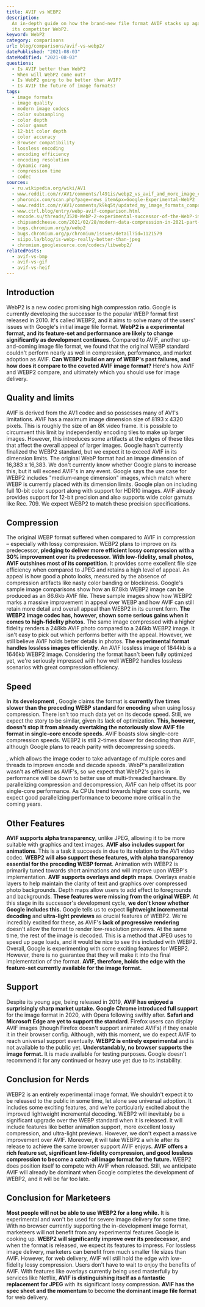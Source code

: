 ```yaml
---
title: AVIF vs WEBP2
description:
  An in-depth guide on how the brand-new file format AVIF stacks up against
  its competitor WebP2.
keyword: WebP2
category: comparisons
url: blog/comparisons/avif-vs-webp2/
datePublished: "2021-08-03"
dateModified: "2021-08-03"
questions:
  - Is AVIF better than WebP2
  - When will WebP2 come out?
  - Is WebP2 going to be better than AVIF?
  - Is AVIF the future of image formats?
tags:
  - image formats
  - image quality
  - modern image codecs
  - color subsampling
  - color depth
  - color gamut
  - 12-bit color depth
  - color accuracy
  - Browser compatibility
  - lossless encoding
  - encoding efficiency
  - encoding resolution
  - dynamic rang
  - compression time
  - codec
sources:
  - ru.wikipedia.org/wiki/AV1
  - www.reddit.com/r/AV1/comments/l491is/webp2_vs_avif_and_more_image_comparison/
  - phoronix.com/scan.php?page=news_item&px=Google-Experimental-WebP2
  - www.reddit.com/r/AV1/comments/k9kq5t/updated_my_image_formats_comparison_including/
  - www.ctrl.blog/entry/webp-avif-comparison.html
  - encode.su/threads/3520-WebP-2-experimental-successor-of-the-WebP-image-format
  - chipsandcheese.com/2021/02/28/modern-data-compression-in-2021-part-2-the-battle-to-dethrone-jpeg-with-jpeg-xl-avif-and-webp/
  - bugs.chromium.org/p/webp2
  - bugs.chromium.org/p/chromium/issues/detail?id=1121579
  - siipo.la/blog/is-webp-really-better-than-jpeg
  - chromium.googlesource.com/codecs/libwebp2/
relatedPosts:
  - avif-vs-bmp
  - avif-vs-gif
  - avif-vs-heif
---
```


## Introduction

WebP2 is a new codec promising high compression ratio. Google is currently developing the successor to the popular WEBP format first released in 2010\. It's called WEBP2, and it aims to solve many of the users' issues with Google's initial image file format. **WebP2 is a experimental format, and its feature-set and performance are likely to change significantly as development continues.**
Compared to AVIF, another up-and-coming image file format, we found that the original WEBP standard couldn't perform nearly as well in compression, performance, and market adoption as AVIF.
**Can WEBP2 build on any of WEBP's past failures, and how does it compare to the coveted AVIF image format?** Here's how AVIF and WEBP2 compare, and ultimately which you should use for image delivery.

## Quality and limits

AVIF is derived from the AV1 codec and so possesses many of AV1's limitations. AVIF has a maximum image dimension size of 8193 x 4320 pixels. This is roughly the size of an 8K video frame. It is possible to circumvent this limit by independently encoding tiles to make up larger images. However, this introduces some artifacts at the edges of these tiles that affect the overall appeal of larger images. Google hasn't currently finalized the WEBP2 standard, but we expect it to exceed AVIF in its dimension limits. The original WebP format had an image dimension of 16,383 x 16,383\. We don't currently know whether Google plans to increase this, but it will exceed AVIF's in any event. Google says the use case for WEBP2 includes "medium-range dimension" images, which match where WEBP is currently placed with its dimension limits. Google plan on including full 10-bit color support along with support for HDR10 images. AVIF already provides support for 12-bit precision and also supports wide color gamuts like Rec. 709\. We expect WEBP2 to match these precision specifications.

## Compression

The original WEBP format suffered when compared to AVIF in compression – especially with lossy compression. WEBP2 plans to improve on its predecessor, **pledging to deliver more efficient lossy compression with a 30% improvement over its predecessor.**
**With low-fidelity, small photos, AVIF outshines most of its competition**. It provides some excellent file size efficiency when compared to JPEG and retains a high level of appeal. An appeal is how good a photo looks, measured by the absence of compression artifacts like nasty color banding or blockiness.
Google's sample image comparisons show how an 87.8kb WEBP2 image can be produced as an 86.6kb AVIF file. These sample images show how WEBP2 marks a massive improvement in appeal over WEBP and how AVIF can still retain more detail and overall appeal than WEBP2 in its current form.
**The WEBP2 image codec has, however, shown some serious gains when it comes to high-fidelity photos.** The same image compressed with a higher fidelity renders a 248kb AVIF photo compared to a 246kb WEBP2 image. It isn't easy to pick out which performs better with the appeal. However, we still believe AVIF holds better details in photos.
**The experimental format handles lossless images efficiently**. An AVIF lossless image of 1844kb is a 1646kb WEBP2 image. Considering the format hasn't been fully optimized yet, we're seriously impressed with how well WEBP2 handles lossless scenarios with great compression efficiency.

## Speed

**In its development** , Google claims the format is **currently five times slower than the preceding WEBP standard for encoding** when using lossy compression. There isn't too much data yet on its decode speed. Still, we expect the story to be similar, given its lack of optimization.
**This, however, doesn't stop it from already overtaking the notoriously slow AVIF file format in single-core encode speeds.** AVIF boasts slow single-core compression speeds. WEBP2 is still 2-times slower for decoding than AVIF, although Google plans to reach parity with decompressing speeds.

<Link
  href="avif.io/blog/articles/avif-faq/#howgoodisavifencodingspeed"
  text="An AVIF image supports parallelization"
/>
, which allows the image coder to take advantage of multiple cores and threads to
improve encode and decode speeds. WebP's parallelization wasn't as efficient as AVIF's,
so we expect that WebP2's gains in performance will be down to better use of multi-threaded
hardware. By parallelizing compression and decompression, AVIF can help offset its
poor single-core performance. As CPUs trend towards higher core counts, we expect
good parallelizing performance to become more critical in the coming years.

## Other Features

**AVIF supports alpha transparency**, unlike JPEG, allowing it to be more suitable with graphics and text images. **AVIF also includes support for animations**. This is a task it succeeds in due to its relation to the AV1 video codec.
**WEBP2 will also support these features, with alpha transparency essential for the preceding WEBP format**. Animation with WEBP2 is primarily tuned towards short animations and will improve upon WEBP's implementation.
**AVIF supports overlays and depth maps**. Overlays enable layers to help maintain the clarity of text and graphics over compressed photo backgrounds. Depth maps allow users to add effect to foregrounds and backgrounds.
**These features were missing from the original WEBP**. At this stage in its successor's development cycle, **we don't know whether Google includes this.**
Google tells us to expect **lightweight incremental decoding** and **ultra-light previews** as crucial features of WEBP2\. We're incredibly excited for these, as AVIF's **lack of progressive rendering** doesn't allow the format to render low-resolution previews. At the same time, the rest of the image is decoded. This is a method that JPEG uses to speed up page loads, and it would be nice to see this included with WEBP2.
Overall, Google is experimenting with some exciting features for WEBP2. However, there is no guarantee that they will make it into the final implementation of the format. **AVIF, therefore, holds the edge with the feature-set currently available for the image format.**

## Support

Despite its young age, being released in 2019, **AVIF has enjoyed a surprisingly sharp market uptake.** **Google Chrome introduced full support** for the image format in 2020, with Opera following swiftly after.
**Safari and Microsoft Edge are yet to support the standard**. Firefox users can display AVIF images (though Firefox doesn't support animated AVIFs) if they enable it in their browser config. Although, with this moment, we do expect AVIF to reach universal support eventually.
**WEBP2 is entirely experimental** and is not available to the public yet. **Understandably, no browser supports the image format.** It is made available for testing purposes. Google doesn't recommend it for any continued or heavy use yet due to its instability.

## Conclusion for Nerds

WEBP2 is an entirely experimental image format. We shouldn't expect it to be released to the public in some time, let alone see universal adoption. It includes some exciting features, and we're particularly excited about the improved lightweight incremental decoding.
WEBP2 will inevitably be a significant upgrade over the WEBP standard when it is released. It will include features like better animation support, more excellent lossy compression, and ultra-light previews.
However, we don't expect a massive improvement over AVIF. Moreover, it will take WEBP2 a while after its release to achieve the same browser support AVIF enjoys.
**AVIF offers a rich feature set, significant low-fidelity compression, and good lossless compression to become a catch-all image format for the future.** WEBP2 does position itself to compete with AVIF when released. Still, we anticipate AVIF will already be dominant when Google completes the development of WEBP2, and it will be far too late.

## Conclusion for Marketeers

**Most people will not be able to use WEBP2 for a long while.** It is experimental and won't be used for severe image delivery for some time. With no browser currently supporting the in-development image format, marketeers will not benefit from any experimental features Google is cooking up.
**WEBP2 will significantly improve over its predecessor**, and when the format is released, we expect its features to impress. For lossless image delivery, marketers can benefit from much smaller file sizes than AVIF. However, for web delivery, AVIF will still hold the edge with low-fidelity lossy compression.
Users don't have to wait to enjoy the benefits of AVIF. With features like overlays currently being used masterfully by services like Netflix, **AVIF is distinguishing itself as a fantastic replacement for JPEG** with its significant lossy compression. **AVIF has the spec sheet and the momentum** to become **the dominant image file format** for web delivery.
